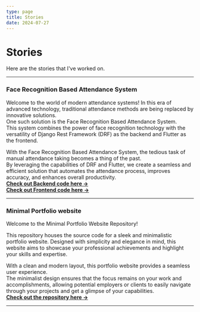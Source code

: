 ```yaml
---
type: page
title: Stories
date: 2024-07-27
---
```


# Stories

Here are the stories that I've worked on.

---
### Face Recognition Based Attendance System
Welcome to the world of modern attendance systems! In this era of advanced technology, traditional attendance methods are being replaced by innovative solutions. \
One such solution is the Face Recognition Based Attendance System. \
This system combines the power of face recognition technology with the versatility of Django Rest Framework (DRF) as the backend and Flutter as the frontend.

With the Face Recognition Based Attendance System, the tedious task of manual attendance taking becomes a thing of the past. \
By leveraging the capabilities of DRF and Flutter, we create a seamless and efficient solution that automates the attendance process, improves accuracy, and enhances overall productivity. \
[**Check out Backend code here →**](https://github.com/Lokie-codes/Face-Recognition-Django-REST-API.git) \
[**Check out Frontend code here →**](https://github.com/Lokie-codes/facemarkapp.git)

---
### Minimal Portfolio website
Welcome to the Minimal Portfolio Website Repository!

This repository houses the source code for a sleek and minimalistic portfolio website. Designed with simplicity and elegance in mind, this website aims to showcase your professional achievements and highlight your skills and expertise.

With a clean and modern layout, this portfolio website provides a seamless user experience. \
The minimalist design ensures that the focus remains on your work and accomplishments, allowing potential employers or clients to easily navigate through your projects and get a glimpse of your capabilities.\
[**Check out the repository here →**](https://github.com/Lokie-codes/lokesh-s-portfolio.git)

---
